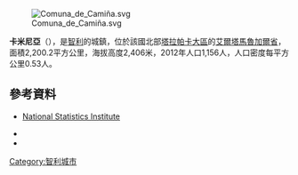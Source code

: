 [[Image:Comuna_de_Camiña.svg|right]]

'''卡米尼亞'''（{{lang-es|Camiña}}），是[[智利|智利]]的城鎮，位於該國北部[[塔拉帕卡大區|塔拉帕卡大區]]的[[艾爾塔馬魯加爾省|艾爾塔馬魯加爾省]]，面積2,200.2平方公里，海拔高度2,406米，2012年人口1,156人，人口密度每平方公里0.53人。

{{Coord|19|18|46|S|69|25|34|W|display=title}}

==參考資料==
*{{es icon}} [http://www.ine.cl/canales/chile_estadistico/censos_poblacion_vivienda/censo_pobl_vivi.php National Statistics Institute]{{Wayback|url=http://www.ine.cl/canales/chile_estadistico/censos_poblacion_vivienda/censo_pobl_vivi.php |date=20190106234357 }}
*{{cite web |url=http://www.world-time-zones.org/zones/chile-time.htm |accessdate=2010-07-28 |title=Chile Time |publisher=WorldTimeZones.org |deadurl=yes |archiveurl=https://web.archive.org/web/20070911130719/http://www.world-time-zones.org/zones/chile-time.htm |archivedate=2007-09-11 }}
*{{cite web |url=http://www.world-time-zones.org/zones/chile-summer-time.htm |accessdate=2010-07-28 |title=Chile Summer Time |publisher=WorldTimeZones.org |deadurl=yes |archiveurl=https://web.archive.org/web/20070911130451/http://www.world-time-zones.org/zones/chile-summer-time.htm |archivedate=2007-09-11 }}

{{Chile-geo-stub}}
[[Category:智利城市|Category:智利城市]]